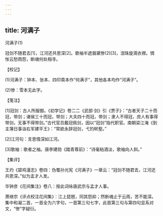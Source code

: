 ```yaml
---
---
---
```

title: 河满子
---



河满子(1)


冠剑不随君去[1]，江河还共恩深[2]。歌袖半遮眉黛惨(2)[3]，泪珠旋滴衣襟。惆怅云愁雨怨，断魂何处相寻。





【校记】


(1)河满子：钟本、张本、四印斋本作“何满子”，其他各本均作“河满子”。

(2)惨：雪本无此字。





【笺注】


[1]冠剑：古人所服御。《初学记》卷二二《武部·剑》引《贾子》：“古者天子二十而冠，带剑；诸侯三十而冠，带剑；大夫四十而冠，带剑；隶人不得冠，庶人有事得带剑，无事不得带剑。”古代官员戴冠佩剑，因以“冠剑”指代职官。南朝梁江淹《到主簿日事诣右军建平王》：“常欲永辞冠剑，弋钓畎壑。”

[2]江河句：言恩情深如江河。

[3]歌袖：歌者之袖。唐李建勋《踏青尊前》：“诗毫粘酒淡，歌袖向人斜。”





【集评】


王灼《碧鸡漫志》卷四：伪蜀孙光宪《河满子》一章云：“冠剑不随君去，江河还共恩深。”似为孟才人发。

华钟彦《花间集注》卷八：按此词咏唐武宗与孟才人事。

萧继宗《评点校注花间集》：江上琵琶，同其怨抑；然断魂止于云雨，苦不能深。集中和凝二首，一首全为六字句，一首第三句七字，此首第三句与第四句显系对文，“惨”字疑衍。
